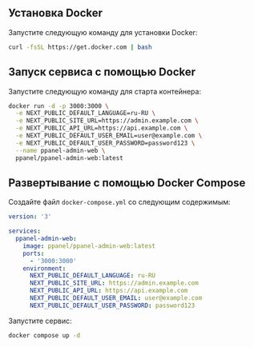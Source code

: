 ## Установка Docker

Запустите следующую команду для установки Docker:

```bash
curl -fsSL https://get.docker.com | bash
```

## Запуск сервиса с помощью Docker

Запустите следующую команду для старта контейнера:

```bash
docker run -d -p 3000:3000 \
  -e NEXT_PUBLIC_DEFAULT_LANGUAGE=ru-RU \
  -e NEXT_PUBLIC_SITE_URL=https://admin.example.com \
  -e NEXT_PUBLIC_API_URL=https://api.example.com \
  -e NEXT_PUBLIC_DEFAULT_USER_EMAIL=user@example.com \
  -e NEXT_PUBLIC_DEFAULT_USER_PASSWORD=password123 \
  --name ppanel-admin-web \
  ppanel/ppanel-admin-web:latest
```

## Развертывание с помощью Docker Compose

Создайте файл `docker-compose.yml` со следующим содержимым:

```yaml
version: '3'

services:
  ppanel-admin-web:
    image: ppanel/ppanel-admin-web:latest
    ports:
      - '3000:3000'
    environment:
      NEXT_PUBLIC_DEFAULT_LANGUAGE: ru-RU
      NEXT_PUBLIC_SITE_URL: https://admin.example.com
      NEXT_PUBLIC_API_URL: https://api.example.com
      NEXT_PUBLIC_DEFAULT_USER_EMAIL: user@example.com
      NEXT_PUBLIC_DEFAULT_USER_PASSWORD: password123
```

Запустите сервис:

```bash
docker compose up -d
```


<Giscus />
